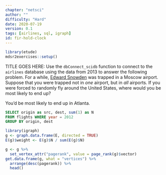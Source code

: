 ```yaml
---
chapter: "netsci"
author: ""
difficulty: "Hard"
date: 2020-07-19 
version: 0.1
tags: [airlines, sql, igraph]
id: fir-hold-clock
---
```


```r
library(etude)
mdsr2exercises::setup()
```

TITLE GOES HERE: Use the `dbConnect_scidb` function to connect to the `airlines` database using the data from 2013 to answer the following problem.  For a while, [Edward Snowden](https://en.wikipedia.org/wiki/Edward_Snowden) was trapped in a Moscow airport. Suppose that you were trapped not in *one* airport, but in *all* airports. If you were forced to randomly fly around the United States, where would you be most likely to end up? 

<!--begin-answer-->

You'd be most likely to end up in Atlanta.

```sql
SELECT origin as src, dest, sum(1) as N
FROM flights WHERE year = 2012 
GROUP BY origin, dest
```

```r
library(igraph)
g <- graph.data.frame(E, directed = TRUE)
E(g)$weight <- E(g)$N / sum(E(g)$N)

g <- g %>%
  set_vertex_attr("pagerank", value = page_rank(g)$vector)
get.data.frame(g, what = "vertices") %>%
  arrange(desc(pagerank)) %>%
  head()
```

  <!--end-answer-->


